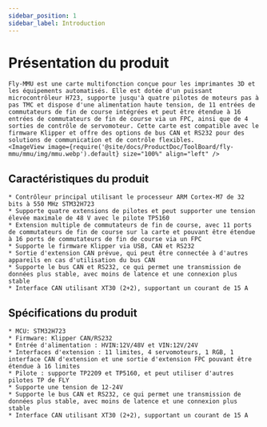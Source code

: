 ```yaml
---
sidebar_position: 1
sidebar_label: Introduction
---
```


# Présentation du produit

    Fly-MMU est une carte multifonction conçue pour les imprimantes 3D et les équipements automatisés. Elle est dotée d'un puissant microcontrôleur H723, supporte jusqu'à quatre pilotes de moteurs pas à pas TMC et dispose d'une alimentation haute tension, de 11 entrées de commutateurs de fin de course intégrées et peut être étendue à 16 entrées de commutateurs de fin de course via un FPC, ainsi que de 4 sorties de contrôle de servomoteur. Cette carte est compatible avec le firmware Klipper et offre des options de bus CAN et RS232 pour des solutions de communication et de contrôle flexibles.
    <ImageView image={require('@site/docs/ProductDoc/ToolBoard/fly-mmu/mmu/img/mmu.webp').default} size="100%" align="left" />

## Caractéristiques du produit

    * Contrôleur principal utilisant le processeur ARM Cortex-M7 de 32 bits à 550 MHz STM32H723
    * Supporte quatre extensions de pilotes et peut supporter une tension élevée maximale de 48 V avec le pilote TP5160
    * Extension multiple de commutateurs de fin de course, avec 11 ports de commutateurs de fin de course sur la carte et pouvant être étendue à 16 ports de commutateurs de fin de course via un FPC
    * Supporte le firmware Klipper via USB, CAN et RS232
    * Sortie d'extension CAN prévue, qui peut être connectée à d'autres appareils en cas d'utilisation du bus CAN
    * Supporte le bus CAN et RS232, ce qui permet une transmission de données plus stable, avec moins de latence et une connexion plus stable
    * Interface CAN utilisant XT30 (2+2), supportant un courant de 15 A

## Spécifications du produit

    * MCU: STM32H723
    * Firmware: Klipper CAN/RS232
    * Entrée d'alimentation : HVIN:12V/48V et VIN:12V/24V
    * Interfaces d'extension : 11 limites, 4 servomoteurs, 1 RGB, 1 interface CAN d'extension et une sortie d'extension FPC pouvant être étendue à 16 limites
    * Pilote : supporte TP2209 et TP5160, et peut utiliser d'autres pilotes TP de FLY
    * Supporte une tension de 12-24V
    * Supporte le bus CAN et RS232, ce qui permet une transmission de données plus stable, avec moins de latence et une connexion plus stable
    * Interface CAN utilisant XT30 (2+2), supportant un courant de 15 A